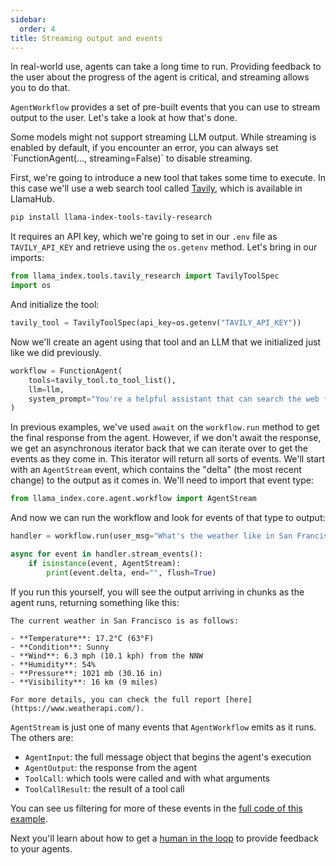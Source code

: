 ```yaml
---
sidebar:
  order: 4
title: Streaming output and events
---
```


In real-world use, agents can take a long time to run. Providing feedback to the user about the progress of the agent is critical, and streaming allows you to do that.

`AgentWorkflow` provides a set of pre-built events that you can use to stream output to the user. Let's take a look at how that's done.

<Aside type="tip">
  Some models might not support streaming LLM output. While streaming is enabled
  by default, if you encounter an error, you can always set `FunctionAgent(...,
  streaming=False)` to disable streaming.
</Aside>

First, we're going to introduce a new tool that takes some time to execute. In this case we'll use a web search tool called [Tavily](https://llamahub.ai/l/tools/llama-index-tools-tavily-research), which is available in LlamaHub.

```bash
pip install llama-index-tools-tavily-research
```

It requires an API key, which we're going to set in our `.env` file as `TAVILY_API_KEY` and retrieve using the `os.getenv` method. Let's bring in our imports:

```python
from llama_index.tools.tavily_research import TavilyToolSpec
import os
```

And initialize the tool:

```python
tavily_tool = TavilyToolSpec(api_key=os.getenv("TAVILY_API_KEY"))
```

Now we'll create an agent using that tool and an LLM that we initialized just like we did previously.

```python
workflow = FunctionAgent(
    tools=tavily_tool.to_tool_list(),
    llm=llm,
    system_prompt="You're a helpful assistant that can search the web for information.",
)
```

In previous examples, we've used `await` on the `workflow.run` method to get the final response from the agent. However, if we don't await the response, we get an asynchronous iterator back that we can iterate over to get the events as they come in. This iterator will return all sorts of events. We'll start with an `AgentStream` event, which contains the "delta" (the most recent change) to the output as it comes in. We'll need to import that event type:

```python
from llama_index.core.agent.workflow import AgentStream
```

And now we can run the workflow and look for events of that type to output:

```python
handler = workflow.run(user_msg="What's the weather like in San Francisco?")

async for event in handler.stream_events():
    if isinstance(event, AgentStream):
        print(event.delta, end="", flush=True)
```

If you run this yourself, you will see the output arriving in chunks as the agent runs, returning something like this:

```
The current weather in San Francisco is as follows:

- **Temperature**: 17.2°C (63°F)
- **Condition**: Sunny
- **Wind**: 6.3 mph (10.1 kph) from the NNW
- **Humidity**: 54%
- **Pressure**: 1021 mb (30.16 in)
- **Visibility**: 16 km (9 miles)

For more details, you can check the full report [here](https://www.weatherapi.com/).
```

`AgentStream` is just one of many events that `AgentWorkflow` emits as it runs. The others are:

- `AgentInput`: the full message object that begins the agent's execution
- `AgentOutput`: the response from the agent
- `ToolCall`: which tools were called and with what arguments
- `ToolCallResult`: the result of a tool call

You can see us filtering for more of these events in the [full code of this example](https://github.com/run-llama/python-agents-tutorial/blob/main/4_streaming.py).

Next you'll learn about how to get a [human in the loop](/python/framework/understanding/agent/human_in_the_loop) to provide feedback to your agents.
